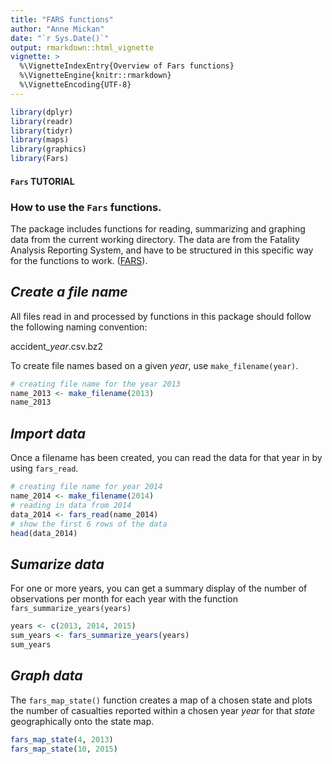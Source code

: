 ```yaml
---
title: "FARS functions"
author: "Anne Mickan"
date: "`r Sys.Date()`"
output: rmarkdown::html_vignette
vignette: >
  %\VignetteIndexEntry{Overview of Fars functions}
  %\VignetteEngine{knitr::rmarkdown}
  %\VignetteEncoding{UTF-8}
---
```

```r
library(dplyr)
library(readr)
library(tidyr)
library(maps)
library(graphics)
library(Fars)
```

#### `Fars` TUTORIAL 
### How to use the `Fars` functions. 

The package includes functions for reading, summarizing and graphing data from the current working directory. 
The data are from the Fatality Analysis Reporting System, and have to be structured in this specific way for the 
functions to work. ([FARS](https://www.nhtsa.gov/research-data/fatality-analysis-reporting-system-fars)).

## *Create a file name*

All files read in and processed by functions in this package should follow the following naming convention:
         
 accident_*year*.csv.bz2

To create file names based on a given *year*, use `make_filename(year)`.

```r
# creating file name for the year 2013
name_2013 <- make_filename(2013)
name_2013
```
## *Import data*

Once a filename has been created, you can read the data for that year in by using `fars_read`. 
```r
# creating file name for year 2014
name_2014 <- make_filename(2014)
# reading in data from 2014
data_2014 <- fars_read(name_2014)
# show the first 6 rows of the data
head(data_2014)
```

## *Sumarize data*

For one or more years, you can get a summary display of the number of observations per month for each year with the function `fars_summarize_years(years)`

```r
years <- c(2013, 2014, 2015)
sum_years <- fars_summarize_years(years)
sum_years
```


## *Graph data*

The `fars_map_state()` function creates a map of a chosen state and plots the number of casualties reported within a chosen year *year* for that *state* geographically onto the state map. 

```r
fars_map_state(4, 2013)
fars_map_state(10, 2015)
```
